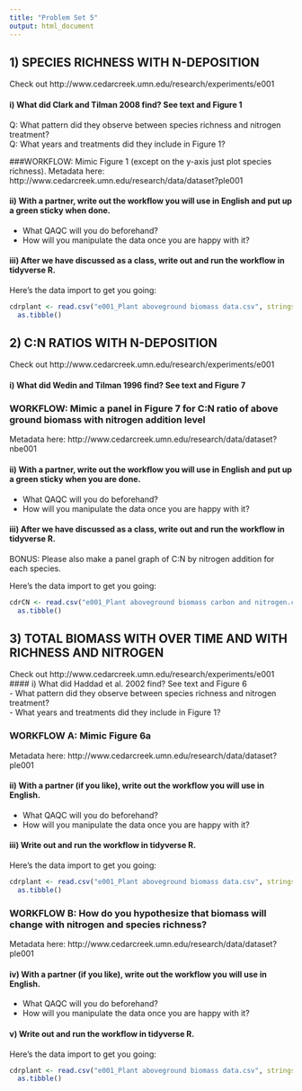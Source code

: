 ```yaml
---
title: "Problem Set 5"
output: html_document
---
```



## 1) SPECIES RICHNESS WITH N-DEPOSITION 
Check out  http://www.cedarcreek.umn.edu/research/experiments/e001

#### i)  What did Clark and Tilman 2008 find? See text and Figure 1  
Q: What pattern did they observe between species richness and nitrogen treatment?  
Q: What years and treatments did they include in Figure 1?  


###WORKFLOW: Mimic Figure 1 (except on the y-axis just plot species richness).
Metadata here: http://www.cedarcreek.umn.edu/research/data/dataset?ple001  

#### ii) With a partner, write out the workflow you will use in English and put up a green sticky when done.
- What QAQC will you do beforehand?
- How will you manipulate the data once you are happy with it?  

#### iii) After we have discussed as a class, write out and run the workflow in tidyverse R.
Here's the data import to get you going:
```r
cdrplant <- read.csv("e001_Plant aboveground biomass data.csv", stringsAsFactors = F, skip = 726) %>%
  as.tibble()
```



## 2) C:N RATIOS WITH N-DEPOSITION
Check out  http://www.cedarcreek.umn.edu/research/experiments/e001  

#### i) What did Wedin and Tilman 1996 find? See text and Figure 7  

### WORKFLOW: Mimic a panel in Figure 7 for C:N ratio of above ground biomass with nitrogen addition level
Metadata here: http://www.cedarcreek.umn.edu/research/data/dataset?nbe001

#### ii) With a partner, write out the workflow you will use in English and put up a green sticky when you are done.  
- What QAQC will you do beforehand?  
- How will you manipulate the data once you are happy with it?  


#### iii) After we have discussed as a class, write out and run the workflow in tidyverse R.  
BONUS: Please also make a panel graph of C:N by nitrogen addition for each species.  

Here's the data import to get you going:
```r
cdrCN <- read.csv("e001_Plant aboveground biomass carbon and nitrogen.csv", stringsAsFactors = F, skip = 491) %>%
  as.tibble()
```



## 3) TOTAL BIOMASS WITH OVER TIME AND WITH RICHNESS AND NITROGEN
Check out  http://www.cedarcreek.umn.edu/research/experiments/e001
#### i) What did Haddad et al. 2002 find? See text and Figure 6  
- What pattern did they observe between species richness and nitrogen treatment?  
-  What years and treatments did they include in Figure 1?

### WORKFLOW A: Mimic Figure 6a
Metadata here: http://www.cedarcreek.umn.edu/research/data/dataset?ple001

#### ii) With a partner (if you like), write out the workflow you will use in English.
- What QAQC will you do beforehand?  
- How will you manipulate the data once you are happy with it?  


#### iii) Write out and run the workflow in tidyverse R.

Here's the data import to get you going:
```r
cdrplant <- read.csv("e001_Plant aboveground biomass data.csv", stringsAsFactors = F, skip = 726) %>%
  as.tibble()
```


### WORKFLOW B: How do you hypothesize that biomass will change with nitrogen and species richness?
Metadata here: http://www.cedarcreek.umn.edu/research/data/dataset?ple001

#### iv) With a partner (if you like), write out the workflow you will use in English.  
- What QAQC will you do beforehand?  
- How will you manipulate the data once you are happy with it?  


#### v) Write out and run the workflow in tidyverse R.

Here's the data import to get you going:
```r
cdrplant <- read.csv("e001_Plant aboveground biomass data.csv", stringsAsFactors = F, skip = 726) %>%
  as.tibble()
```


